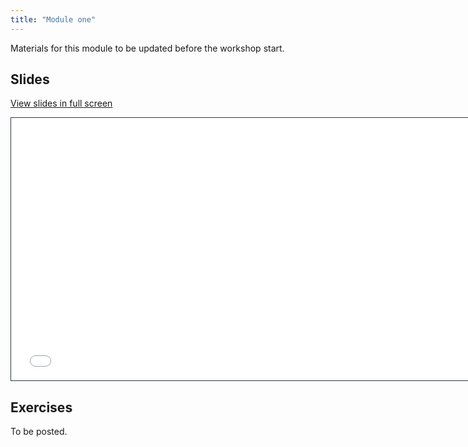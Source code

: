 ```yaml
---
title: "Module one"
---
```


::: callout-note
Materials for this module to be updated before the workshop start.
:::

## Slides

[View slides in full screen](1-module-one.html)

```{=html}
<iframe class="slide-deck" src="1-module-one.html" height="420" width="747" style="border: 1px solid #2e3846;"></iframe>
```
## Exercises

To be posted.
